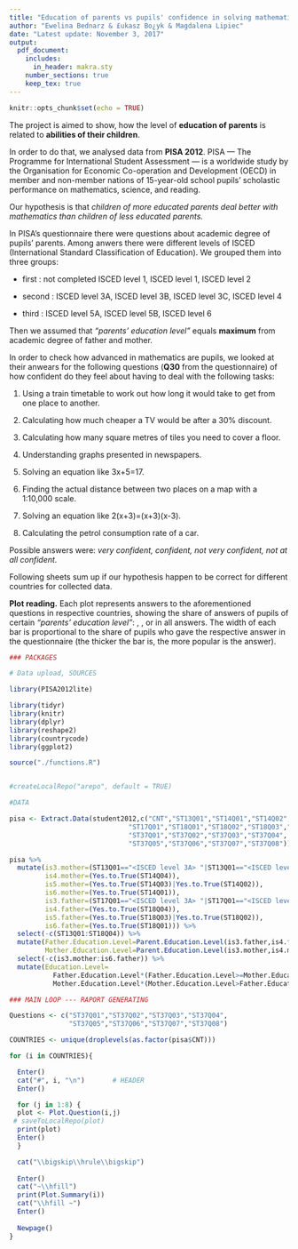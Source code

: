 ---
title: "Education of parents vs pupils' confidence in solving mathematical problems. (PISA-2012)"
author: "Ewelina Bednarz & £ukasz Bo¿yk & Magdalena Lipiec"
date: "Latest update: November 3, 2017"
output: 
  pdf_document: 
    includes:
      in_header: makra.sty
    number_sections: true
    keep_tex: true
---

```{r setup, include=FALSE}
knitr::opts_chunk$set(echo = TRUE)
```

\thispagestyle{empty}

The project is aimed to show, how the level of **education of parents** is related to **abilities of their children**.

In order to do that, we analysed data from **PISA 2012**. PISA --- The Programme for International Student Assessment --- is a worldwide study by the Organisation for Economic Co-operation and Development (OECD) in member and non-member nations of 15-year-old school pupils' scholastic performance on mathematics, science, and reading.

Our hypothesis is that *children of more educated parents deal better with mathematics than children of less educated parents.*

In PISA's questionnaire there were questions about academic degree of pupils' parents. Among anwers there were different levels of ISCED (International Standard Classification of Education). We grouped them into three groups:

* first \textcolor{red}{(1)}: not completed ISCED level 1, ISCED level 1, ISCED level 2

* second \textcolor{yellow}{(2)}: ISCED level 3A, ISCED level 3B, ISCED level 3C, ISCED level 4

* third \textcolor{green}{(3)}: ISCED level 5A, ISCED level 5B, ISCED level 6

Then we assumed that *"parents' education level"* equals **maximum** from academic degree of father and mother. 

In order to check how advanced in mathematics are pupils, we looked at their anwears for the following questions (**Q30** from the questionnaire) of how confident do they feel about having to deal with the following tasks: 

1) Using a train timetable to work out how long it would take to get from one place to another.

2) Calculating how much cheaper a TV would be after a 30% discount. 

3) Calculating how many square metres of tiles you need to cover a floor.

4) Understanding graphs presented in newspapers.

5) Solving an equation like 3x+5=17. 

6) Finding the actual distance between two places on a map with a 1:10,000 scale. 

7) Solving an equation like 2(x+3)=(x+3)(x-3).

8) Calculating the petrol consumption rate of a car.

Possible answers were: *very confident, confident, not very confident, not at all confident.*

Following sheets sum up if our hypothesis happen to be correct for different countries for collected data. 

**Plot reading.** Each plot represents answers to the aforementioned questions in respective countries, showing the share of answers of pupils of certain *"parents' education level"*: \textcolor{red}{(1)}, \textcolor{yellow}{(2)}, or \textcolor{green}{(3)} in all answers. The width of each bar is proportional to the share of pupils who gave the respective answer in the questionnaire (the thicker the bar is, the more popular is the answer).

\vfill\eject

\begin{multicols}{3}

\tableofcontents

\end{multicols}

\vfill\eject

```{r, results='asis', cache=TRUE, echo=FALSE, warning=FALSE, message=FALSE, fig.width=3.25, fig.height=1.5}

### PACKAGES

# Data upload, SOURCES

library(PISA2012lite)

library(tidyr)
library(knitr)
library(dplyr)
library(reshape2)
library(countrycode)
library(ggplot2)

source("./functions.R")


#createLocalRepo("arepo", default = TRUE)

#DATA

pisa <- Extract.Data(student2012,c("CNT","ST13Q01","ST14Q01","ST14Q02","ST14Q03","ST14Q04",
                              "ST17Q01","ST18Q01","ST18Q02","ST18Q03","ST18Q04",
                              "ST37Q01","ST37Q02","ST37Q03","ST37Q04",    
                              "ST37Q05","ST37Q06","ST37Q07","ST37Q08"))

pisa %>% 
  mutate(is3.mother=(ST13Q01=="<ISCED level 3A> "|ST13Q01=="<ISCED level 3B, 3C> "),
         is4.mother=(Yes.to.True(ST14Q04)),
         is5.mother=(Yes.to.True(ST14Q03)|Yes.to.True(ST14Q02)),
         is6.mother=(Yes.to.True(ST14Q01)),
         is3.father=(ST17Q01=="<ISCED level 3A> "|ST17Q01=="<ISCED level 3B, 3C> "),
         is4.father=(Yes.to.True(ST18Q04)),
         is5.father=(Yes.to.True(ST18Q03)|Yes.to.True(ST18Q02)),
         is6.father=(Yes.to.True(ST18Q01))) %>%
  select(-c(ST13Q01:ST18Q04)) %>%
  mutate(Father.Education.Level=Parent.Education.Level(is3.father,is4.father,is5.father,is6.father),
         Mother.Education.Level=Parent.Education.Level(is3.mother,is4.mother,is5.mother,is6.mother)) %>%
  select(-c(is3.mother:is6.father)) %>%
  mutate(Education.Level=
           Father.Education.Level*(Father.Education.Level>=Mother.Education.Level)+
           Mother.Education.Level*(Mother.Education.Level>Father.Education.Level)) -> pisa

### MAIN LOOP --- RAPORT GENERATING

Questions <- c("ST37Q01","ST37Q02","ST37Q03","ST37Q04",
               "ST37Q05","ST37Q06","ST37Q07","ST37Q08")

COUNTRIES <- unique(droplevels(as.factor(pisa$CNT)))

for (i in COUNTRIES){

  Enter() 
  cat("#", i, "\n")       # HEADER 
  Enter()

  for (j in 1:8) {
  plot <- Plot.Question(i,j)
 # saveToLocalRepo(plot)
  print(plot)
  Enter()
  }

  cat("\\bigskip\\hrule\\bigskip")
  
  Enter()
  cat("~\\hfill")
  print(Plot.Summary(i))
  cat("\\hfill ~")
  Enter()
  
  Newpage()
}
```
